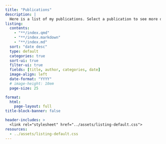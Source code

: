 ```yaml
---
title: "Publications" 
description: |
  Here is a list of my publications. Select a publication to see more details and links to OSF and PsyArXiv.
listing: 
  contents: 
    - "**/index.qmd"
    - "**/index.markdown"
    - "**/index.md"
  sort: "date desc"
  type: default
  categories: true
  sort-ui: true
  filter-ui: true
  fields: [title, author, categories, date]
  image-align: left
  date-format: "YYYY"
  # image-height: 10em
  page-size: 25

format: 
  html: 
    page-layout: full
title-block-banner: false

header-includes: >
  <link rel="stylesheet" href="../assets/listing-default.css">
resources:
  - ../assets/listing-default.css
---
```

